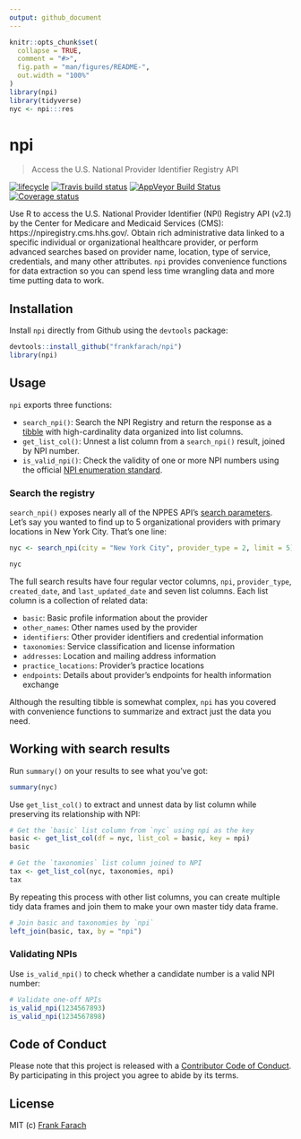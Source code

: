 ```yaml
---
output: github_document
---
```


<!-- README.md is generated from README.Rmd. Please edit that file -->

```r
knitr::opts_chunk$set(
  collapse = TRUE,
  comment = "#>",
  fig.path = "man/figures/README-",
  out.width = "100%"
)
library(npi)
library(tidyverse)
nyc <- npi:::res
```

# npi
> Access the U.S. National Provider Identifier Registry API
  
  [![lifecycle](https://img.shields.io/badge/lifecycle-maturing-blue.svg)](https://www.tidyverse.org/lifecycle/#maturing)
  [![Travis build status](https://travis-ci.org/frankfarach/npi.svg?branch=master)](https://travis-ci.org/frankfarach/npi)
  [![AppVeyor Build Status](https://ci.appveyor.com/api/projects/status/github/frankfarach/npi?branch=master&svg=true)](https://ci.appveyor.com/project/frankfarach/npi)
  [![Coverage status](https://codecov.io/gh/frankfarach/npi/branch/master/graph/badge.svg)](https://codecov.io/github/frankfarach/npi?branch=master)

Use R to access the U.S. National Provider Identifier (NPI) Registry API (v2.1) by the Center for Medicare and Medicaid Services (CMS): https://npiregistry.cms.hhs.gov/. Obtain rich administrative data linked to a specific individual or organizational healthcare provider, or perform advanced searches based on provider name, location, type of service, credentials, and many other attributes. `npi` provides convenience functions for data extraction so you can spend less time wrangling data and more time putting data to work.

## Installation

Install `npi` directly from Github using the `devtools` package:

```r
devtools::install_github("frankfarach/npi")
library(npi)
```

## Usage

`npi` exports three functions:

 * `search_npi()`: Search the NPI Registry and return the response as a [tibble](http://tibble.tidyverse.org/) with high-cardinality data organized into list columns.
 * `get_list_col()`: Unnest a list column from a `search_npi()` result, joined by NPI number.
 * `is_valid_npi()`: Check the validity of one or more NPI numbers using the official [NPI enumeration standard](https://www.cms.gov/Regulations-and-Guidance/Administrative-Simplification/NationalProvIdentStand/Downloads/NPIcheckdigit.pdf).

### Search the registry

`search_npi()` exposes nearly all of the NPPES API's [search parameters](https://npiregistry.cms.hhs.gov/registry/help-api). Let's say you wanted to find up to 5 organizational providers with primary locations in New York City. That's one line:

```r
nyc <- search_npi(city = "New York City", provider_type = 2, limit = 5)
```
```r
nyc
```

The full search results have four regular vector columns, `npi`, `provider_type`, `created_date`, and `last_updated_date` and seven list columns. Each list column is a collection of related data:

 * `basic`: Basic profile information about the provider
 * `other_names`: Other names used by the provider
 * `identifiers`: Other provider identifiers and credential information
 * `taxonomies`: Service classification and license information
 * `addresses`: Location and mailing address information
 * `practice_locations`: Provider's practice locations
 * `endpoints`: Details about provider's endpoints for health information exchange

Although the resulting tibble is somewhat complex, `npi` has you covered with convenience functions to summarize and extract just the data you need.

## Working with search results 

Run `summary()` on your results to see what you've got:

```r
summary(nyc)
```

Use `get_list_col()` to extract and unnest data by list column while preserving its relationship with NPI:

```r
# Get the `basic` list column from `nyc` using npi as the key
basic <- get_list_col(df = nyc, list_col = basic, key = npi)
basic

# Get the `taxonomies` list column joined to NPI
tax <- get_list_col(nyc, taxonomies, npi)
tax
```

By repeating this process with other list columns, you can create multiple tidy data frames and join them to make your own master tidy data frame.

```r
# Join basic and taxonomies by `npi`
left_join(basic, tax, by = "npi")
```

### Validating NPIs

Use `is_valid_npi()` to check whether a candidate number is a valid NPI number:

```r
# Validate one-off NPIs
is_valid_npi(1234567893)
is_valid_npi(1234567898)
```

## Code of Conduct

Please note that this project is released with a [Contributor Code of Conduct](CODE_OF_CONDUCT.md). By participating in this project you agree to abide by its terms.

## License

MIT (c) [Frank Farach](https://github.com/frankfarach)
